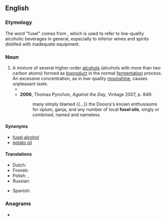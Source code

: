 ==English==
{{wikipedia|Fusel alcohol|Fusel oil}}

===Etymology===
The word "fusel" comes from {{der|en|de|Fusel}}, which is used to refer to low-quality alcoholic beverages in general, especially to inferior wines and spirits distilled with inadequate equipment.

===Noun===
{{en-noun}}

# A mixture of several higher-order [[alcohol|alcohols]] (alcohols with more than two carbon atoms) formed as [[byproduct]] in the normal [[fermentation]] process. An excessive concentration, as in low-quality [[moonshine]], causes unpleasant taste.
#* {{quote-book|en|year=1959|title=Goldfinger|author=Ian Fleming|chapter=11|passage= As for drinking, I am something of a chemist and I have yet to find a liquor that is free from traces of a number of poisons, some of them deadly, such as '''fusel oil''', acetic acid, ethylacetate, acetaldehyde and furfurol.}}
#* '''2006''', Thomas Pynchon, ''Against the Day'', Vintage 2007, p. 849:
#*: many simply blamed {{...}} the Doosra's known enthusiasms for opium, ganja, and any number of local '''fusel oils''', singly or combined, named and nameless.

====Synonyms====
* [[fusel alcohol]]
* [[potato oil]]

====Translations====
{{trans-top|byproduct of alcoholic fermentation}}
* Dutch: {{t|nl|foezelolie|f}}
* Finnish: {{t|fi|sikunaöljy}}
* Polish: {{t+|pl|fuzel|m}}, {{t|pl|niedogon|m}}
* Russian: {{t|ru|сиву́шное ма́сло|n}}
{{trans-mid}}
* Spanish: {{t|es|aceite de fusel|m}}
{{trans-bottom}}

===Anagrams===
* {{anagrams|en|a=efillosu|fuel oils}}